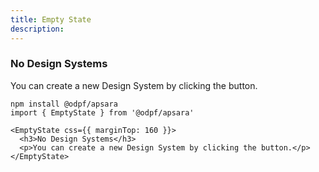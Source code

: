 ```yaml
---
title: Empty State
description: 
---
```


<Preview>
  <Flex
    css={{
      flexDirection: "column",
      alignItems: "center",
      gap: "$3",
    }}
  >
    <EmptyState css={{ marginTop: 160 }}>
      <h3>No Design Systems</h3>
      <p>You can create a new Design System by clicking the button.</p>
    </EmptyState>
  </Flex>
</Preview>


```tsx outline=true
npm install @odpf/apsara
import { EmptyState } from '@odpf/apsara'

<EmptyState css={{ marginTop: 160 }}>
  <h3>No Design Systems</h3>
  <p>You can create a new Design System by clicking the button.</p>
</EmptyState>
```

